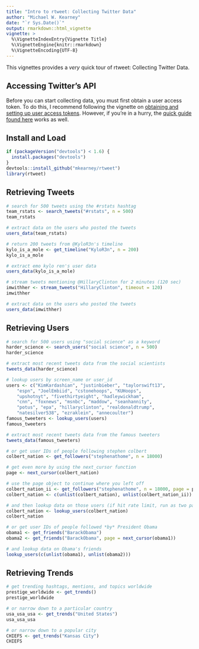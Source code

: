```yaml
---
title: "Intro to rtweet: Collecting Twitter Data"
author: "Michael W. Kearney"
date: "`r Sys.Date()`"
output: rmarkdown::html_vignette
vignette: >
  %\VignetteIndexEntry{Vignette Title}
  %\VignetteEngine{knitr::rmarkdown}
  %\VignetteEncoding{UTF-8}
---
```


This vignettes provides a *very* quick tour of rtweet: Collecting Twitter Data.

## Accessing Twitter's API

Before you can start collecting data, you must first obtain a user access token. 
To do this, I recommend following the vignette on [obtaining and setting up user access tokens](https://github.com/mkearney/rtweet/blob/master/vignettes/tokens.Rmd). 
However, if you're in a hurry, the [quick guide found here](https://github.com/mkearney/rtweet/blob/master/README.md) works as well.

## Install and Load

```r
if (packageVersion("devtools") < 1.6) {
  install.packages("devtools")
}
devtools::install_github("mkearney/rtweet")
library(rtweet)
```

## Retrieving Tweets

```r
# search for 500 tweets using the #rstats hashtag
team_rstats <- search_tweets("#rstats", n = 500)
team_rstats

# extract data on the users who posted the tweets
users_data(team_rstats)

# return 200 tweets from @KyloR3n's timeline
kylo_is_a_mole <- get_timeline("KyloR3n", n = 200)
kylo_is_a_mole

# extract emo kylo ren's user data
users_data(kylo_is_a_mole)

# stream tweets mentioning @HillaryClinton for 2 minutes (120 sec)
imwithher <- stream_tweets("HillaryClinton", timeout = 120)
imwithher

# extract data on the users who posted the tweets
users_data(imwithher)
```

## Retrieving Users

```r
# search for 500 users using "social science" as a keyword
harder_science <- search_users("social science", n = 500)
harder_science

# extract most recent tweets data from the social scientists
tweets_data(harder_science)

# lookup users by screen_name or user_id
users <- c("KimKardashian", "justinbieber", "taylorswift13",
	"espn", "JoelEmbiid", "cstonehoops", "KUHoops",
	"upshotnyt", "fivethirtyeight", "hadleywickham",
	"cnn", "foxnews", "msnbc", "maddow", "seanhannity", 
	"potus", "epa", "hillaryclinton", "realdonaldtrump", 
	"natesilver538", "ezraklein", "annecoulter")
famous_tweeters <- lookup_users(users)
famous_tweeters

# extract most recent tweets data from the famous tweeters
tweets_data(famous_tweeters)

# or get user IDs of people following stephen colbert
colbert_nation <- get_followers("stephenathome", n = 18000)

# get even more by using the next_cursor function
page <- next_cursor(colbert_nation)

# use the page object to continue where you left off
colbert_nation_ii <- get_followers("stephenathome", n = 18000, page = page)
colbert_nation <- c(unlist(colbert_nation), unlist(colbert_nation_ii))

# and then lookup data on those users (if hit rate limit, run as two parts)
colbert_nation <- lookup_users(colbert_nation)
colbert_nation

# or get user IDs of people followed *by* President Obama
obama1 <- get_friends("BarackObama")
obama2 <- get_friends("BarackObama", page = next_cursor(obama1))

# and lookup data on Obama's friends
lookup_users(c(unlist(obama1), unlist(obama2)))
```

## Retrieving Trends

```r
# get trending hashtags, mentions, and topics worldwide
prestige_worldwide <- get_trends()
prestige_worldwide

# or narrow down to a particular country
usa_usa_usa <- get_trends("United States")
usa_usa_usa

# or narrow down to a popular city
CHIEFS <- get_trends("Kansas City")
CHIEFS
```
